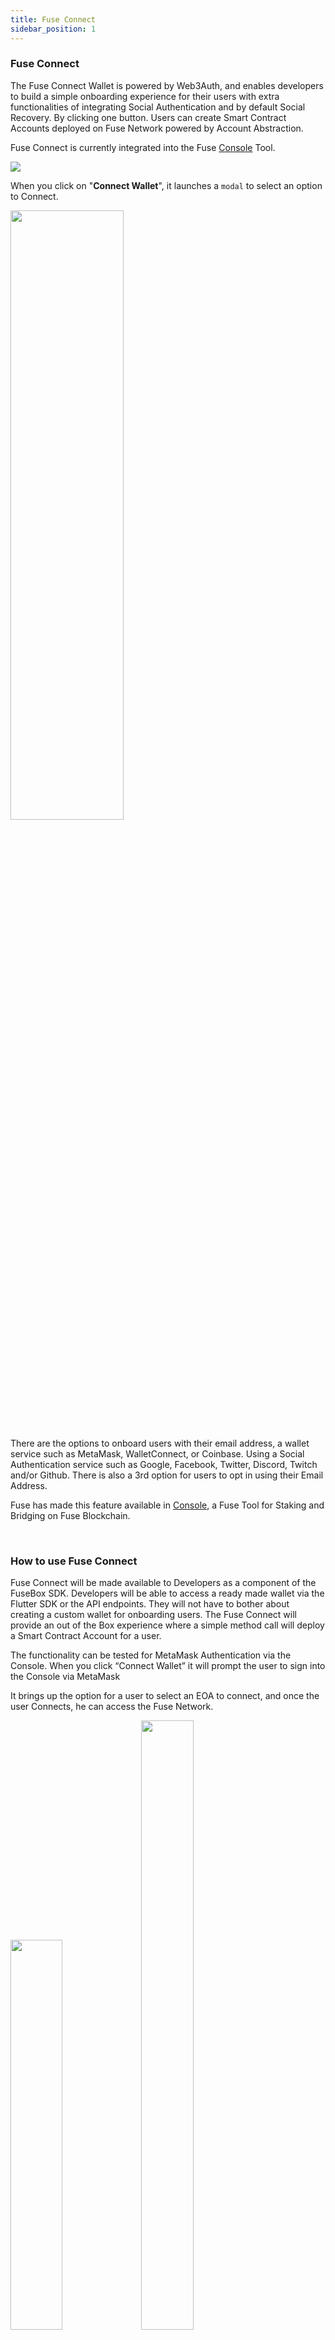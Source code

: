 ```yaml
---
title: Fuse Connect
sidebar_position: 1
---
```


### Fuse Connect

The Fuse Connect Wallet is powered by Web3Auth, and enables developers to build a simple onboarding experience for their users with extra functionalities of integrating Social Authentication and by default Social Recovery. By clicking one button. Users can create Smart Contract Accounts deployed on Fuse Network powered by Account Abstraction.

Fuse Connect is currently integrated into the Fuse [Console](https://console.fuse.io) Tool.

![](/img/fuse-brief/console-navbar.png)

When you click on "**Connect Wallet**", it launches a `modal` to select an option to Connect.

<img src="/img/fuse-brief/connect-metamask.png" width="60%" height="50%" />

There are the options to onboard users with their email address, a wallet service such as MetaMask, WalletConnect, or Coinbase. Using a Social Authentication service such as Google, Facebook, Twitter, Discord, Twitch and/or Github. There is also a 3rd option for users to opt in using their Email Address.

Fuse has made this feature available in [Console](https://console.fuse.io/), a Fuse Tool for Staking and Bridging on Fuse Blockchain.

<p>&nbsp;</p>

### How to use Fuse Connect

Fuse Connect will be made available to Developers as a component of the FuseBox SDK. Developers will be able to access a ready made wallet via the Flutter SDK or the API endpoints. They will not have to bother about creating a custom wallet for onboarding users. The Fuse Connect will provide an out of the Box experience where a simple method call will deploy a Smart Contract Account for a user.

The functionality can be tested for MetaMask Authentication via the Console. When you click “Connect Wallet” it will prompt the user to sign into the Console via MetaMask

It brings up the option for a user to select an EOA to connect, and once the user Connects, he can access the Fuse Network.

<img src="/img/fuse-brief/connect-metamsk.png" width="40.6%" height="40%" /> <img
  src="/img/fuse-brief/sign-metamsk.png"
  width="41%"
  height="50%"
/>

<p>&nbsp;</p>

There is a dropdown of the other Networks where users can bridge their assets to the Fuse Blockchain

![](/img/fuse-brief/networks-dropdown.png)

<p>&nbsp;</p>

Fuse Connect is guaranteed to improve the performance on DApps built on Fuse by reducing the barrier to entry for developers who want to onboard users across the web2 and web3 stack. In the coming weeks developers will be able to leverage the Fuse SDK and API endpoints to build a Social Wallet experience for their users. Developers can easily integrate solutions like fiat on-ramping, authentication, and NFT minting.
